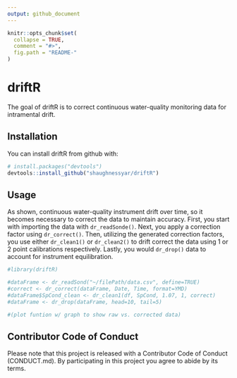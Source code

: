 ```yaml
---
output: github_document
---
```


<!-- README.md is generated from README.Rmd. Please edit that file -->

```r
knitr::opts_chunk$set(
  collapse = TRUE,
  comment = "#>",
  fig.path = "README-"
)
```

# driftR

The goal of driftR is to correct continuous water-quality monitoring data for intramental drift.

## Installation

You can install driftR from github with:

```r
# install.packages("devtools")
devtools::install_github("shaughnessyar/driftR")
```

## Usage

As shown, continuous water-quality instrument drift over time, so it becomes necessary to correct the data to maintain accuracy. First, you start with importing the data with `dr_readSonde()`. Next, you apply a correction factor using `dr_correct()`. Then, utilizing the generated correction factors, you use either `dr_clean1()` or `dr_clean2()` to drift correct the data using 1 or 2 point calibrations respectively. Lastly, you would `dr_drop()` data to account for instrument equilibration. 

```r
#library(driftR)

#dataFrame <- dr_readSond("~/filePath/data.csv", define=TRUE)
#correct <- dr_correct(dataFrame, Date, Time, format=YMD)
#dataFrame$SpCond_clean <- dr_clean1(df, SpCond, 1.07, 1, correct)
#dataFrame <- dr_drop(dataFrame, head=10, tail=5)

#(plot funtion w/ graph to show raw vs. corrected data)
```

## Contributor Code of Conduct
Please note that this project is released with a Contributor Code of Conduct (CONDUCT.md). By participating in this project you agree to abide by its terms.
